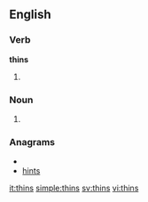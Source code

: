 ==English==

===Verb===
'''thins'''

# {{third-person singular of|[[thin]]}}
===Noun===
# {{philately}} {{plural of|thin}}
===Anagrams===
* {{alphagram|hinst}}
* [[hints#English|hints]]

[[it:thins]]
[[simple:thins]]
[[sv:thins]]
[[vi:thins]]